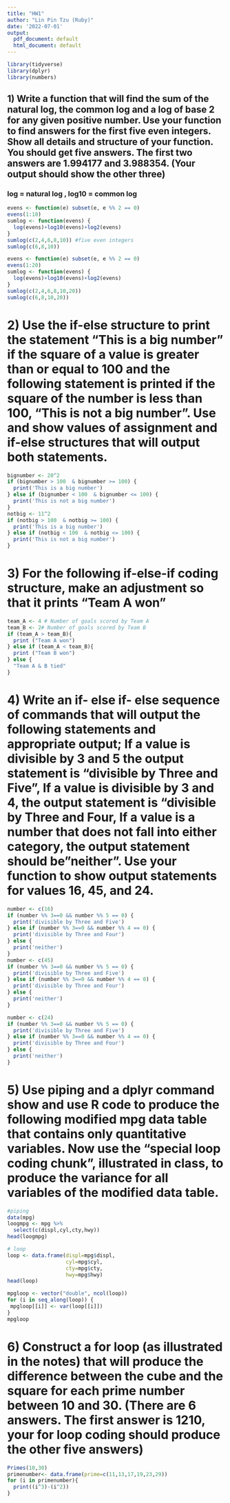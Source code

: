 ```yaml
---
title: "HW1"
author: "Lin Pin Tzu (Ruby)"
date: '2022-07-01'
output:
  pdf_document: default
  html_document: default
---
```


```r
library(tidyverse)  
library(dplyr)
library(numbers)
```

## 1) Write a function that will find the sum of the natural log, the common log and a log of base 2 for any given positive number. Use your function to find answers for the first five even integers.  Show all details and structure of your function.  You should get five answers. The first two answers are 1.994177 and 3.988354. (Your output should show the other three) 
### log = natural log , log10 = common log

```r
evens <- function(e) subset(e, e %% 2 == 0)
evens(1:10)
sumlog <- function(evens) {
  log(evens)+log10(evens)+log2(evens)
}
sumlog(c(2,4,6,8,10)) #five even integers
sumlog(c(6,8,10))

evens <- function(e) subset(e, e %% 2 == 0)
evens(1:20)
sumlog <- function(evens) {
  log(evens)+log10(evens)+log2(evens)
}
sumlog(c(2,4,6,8,10,20)) 
sumlog(c(6,8,10,20))
```

# 2) Use the if-else structure to print the statement "This is a big number" if the square of a value is greater than or equal to 100 and the following statement is printed if the square of the number is less than 100, "This is not a big number”. Use and show values of assignment and if-else structures that will output both statements.
```r
bignumber <- 20^2
if (bignumber > 100  & bignumber >= 100) {
  print('This is a big number')
} else if (bignumber < 100  & bignumber <= 100) {
  print('This is not a big number')
}
notbig <- 11^2
if (notbig > 100  & notbig >= 100) {
  print('This is a big number')
} else if (notbig < 100  & notbig <= 100) {
  print('This is not a big number')
}
```

# 3) For the following if-else-if coding structure, make an adjustment so that it prints "Team A won"
```r
team_A <- 4 # Number of goals scored by Team A
team_B <- 2# Number of goals scored by Team B
if (team_A > team_B){
  print ("Team A won")
} else if (team_A < team_B){
  print ("Team B won")
} else {
  "Team A & B tied"
}
```

# 4) Write an if- else if- else sequence of commands that will output the following statements and appropriate output; If a value is divisible by 3 and 5 the output statement is "divisible by Three and Five", If a value is divisible by 3 and 4, the output statement is "divisible by Three and Four, If a value is a number that does not fall into either category, the output statement should be  "neither". Use your function to show output statements for values 16, 45, and 24.

```r
number <- c(16)
if (number %% 3==0 && number %% 5 == 0) {
  print('divisible by Three and Five')
} else if (number %% 3==0 && number %% 4 == 0) {
  print('divisible by Three and Four')
} else {
  print('neither')
}
number <- c(45)
if (number %% 3==0 && number %% 5 == 0) {
  print('divisible by Three and Five')
} else if (number %% 3==0 && number %% 4 == 0) {
  print('divisible by Three and Four')
} else {
  print('neither')
}

number <- c(24)
if (number %% 3==0 && number %% 5 == 0) {
  print('divisible by Three and Five')
} else if (number %% 3==0 && number %% 4 == 0) {
  print('divisible by Three and Four')
} else {
  print('neither')
}
```


# 5) Use piping and a dplyr command show and use R code to produce the following modified mpg data table that contains only quantitative variables. Now use the “special loop coding chunk”, illustrated in class, to produce the variance for all variables of the modified data table.
```r
#piping 
data(mpg)
loogmpg <- mpg %>%
  select(c(displ,cyl,cty,hwy))
head(loogmpg)

# loop
loop <- data.frame(displ=mpg$displ,
                   cyl=mpg$cyl,
                   cty=mpg$cty,
                   hwy=mpg$hwy)
head(loop)

mpgloop <- vector("double", ncol(loop)) 
for (i in seq_along(loop)) {            
 mpgloop[[i]] <- var(loop[[i]])      
}
mpgloop
```

# 6) Construct a for loop (as illustrated in the notes) that will produce the difference between the cube and the square for each prime number between 10 and 30.  (There are 6 answers. The first answer is 1210, your for loop coding should produce the other five answers)
```r
Primes(10,30)
primenumber<- data.frame(prime=c(11,13,17,19,23,29))
for (i in primenumber){
  print((i^3)-(i^2))
}
```
